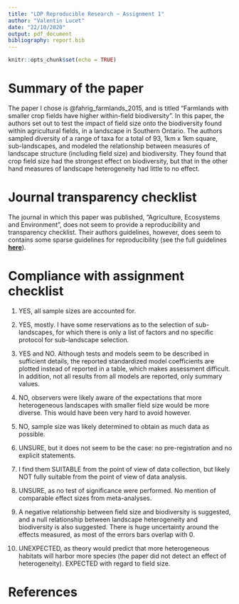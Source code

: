 ```yaml
---
title: "LDP Reproducible Research ~ Assignment 1"
author: "Valentin Lucet"
date: "22/10/2020"
output: pdf_document
bibliography: report.bib
---
```


```r
knitr::opts_chunk$set(echo = TRUE)
```

# Summary of the paper

The paper I chose is @fahrig_farmlands_2015, and is titled "Farmlands with smaller crop fields have higher within-field biodiversity". In this paper, the authors set out to test the impact of field size onto the biodiversity found within agricultural fields, in a landscape in Southern Ontario. The authors sampled diversity of a range of taxa for a total of 93, 1km x 1km square, sub-landscapes, and modeled the relationship between measures of landscape structure (including field size) and biodiversity. They found that crop field size had the strongest effect on biodiversity, but that in the other hand measures of landscape heterogeneity had little to no effect.

# Journal transparency checklist

The journal in which this paper was published, "Agriculture, Ecosystems and Environment", does not seem to provide a reproducibility and transparency checklist. Their authors guidelines, however, does seem to contains some sparse guidelines for reproducibility (see the full guidelines [**here**](https://www.elsevier.com/journals/agriculture-ecosystems-and-environment/0167-8809/guide-for-authors)).

# Compliance with assignment checklist

1. YES, all sample sizes are accounted for.

2. YES, mostly. I have some reservations as to the selection of sub-landscapes, for which there is only a list of factors and no specific protocol for sub-landscape selection.

3. YES and NO. Although tests and models seem to be described in sufficient details, the reported standardized model coefficients are plotted instead of reported in a table, which makes assessment difficult. In addition, not all results from all models are reported, only summary values.

4. NO, observers were likely aware of the expectations that more heterogeneous landscapes with smaller field size would be more diverse. This would have been very hard to avoid however.

5. NO, sample size was likely determined to obtain as much data as possible.

6. UNSURE, but it does not seem to be the case: no pre-registration and no explicit statements.

7. I find them SUITABLE from the point of view of data collection, but likely NOT fully suitable from the point of view of data analysis.

8. UNSURE, as no test of significance were performed. No mention of comparable effect sizes from meta-analyses.

9. A negative relationship between field size and biodiversity is suggested, and a null relationship between landscape heterogeneity and biodiversity is also suggested. There is huge uncertainty around the  effects measured, as most of the errors bars overlap with 0.

10. UNEXPECTED, as theory would predict that more heterogeneous habitats will harbor more species (the paper did not detect an effect of heterogeneity). EXPECTED with regard to field size.

# References
